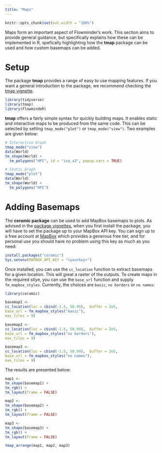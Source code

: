 ```yaml
---
title: "Maps"
---
```


```r
knitr::opts_chunk$set(out.width = "100%")
```

Maps form an important aspect of Flowminder's work. This section aims to provide general guidance, but specifically explains how these can be implemented in R, spefically highlighting how the **tmap** package can be used and how custom basemaps can be added.

# Setup

The package **tmap** provides a range of easy to use mapping features. If you want a general introduction to the package, we recommend checking the [tmap vignette](https://cran.r-project.org/web/packages/tmap/vignettes/tmap-getstarted.html).

```r
library(tidyverse)
library(tmap)
library(FlowmindeR)
```

**tmap** offers a fairly simple syntax for quickly building maps. It enables static and interactive maps to be produced from the same code. This can be selected by setting `tmap_mode("plot")` or `tmap_mode("view")`. Two examples are given below:

```r
# Interactive Graph
tmap_mode("view")
data(World)
tm_shape(World) +
  tm_polygons("HPI", id = "iso_a3", popup.vars = TRUE)
```

```r
# Static Graph
tmap_mode("plot")
data(World)
tm_shape(World) +
  tm_polygons("HPI")
```

# Adding Basemaps

The **ceramic package** can be used to add MapBox basemaps to plots. As advised in the [package vignettes](https://github.com/hypertidy/ceramic), when you first install the package, you will have to set the package up to your MapBox API key. You can sign up to a free account at [MapBox](https://www.mapbox.com/) which provides a generous free tier, and for personal use you should have no problem using this key as much as you need:

```r
install.packages("ceramic")
Sys.setenv(MAPBOX_API_KEY = "<yourkey>")
```

Once installed, you can use the `cc_location` function to extract basemaps for a given location. This will great a raster of the outputs. To create maps in the required stlye, you can use the `base_url` function and supply `fm_mapbox_styles`. Currently, the choices are `basic`, `no borders` or `no names`:

```r
library(ceramic)

basemap1 <- 
cc_location(loc = cbind(-1.5, 50.99),  buffer = 2e5,
base_url = fm_mapbox_styles("basic"),
max_tiles = 9)

basemap2 <- 
cc_location(loc = cbind(-1.5, 50.99),  buffer = 2e5,
base_url = fm_mapbox_styles("no borders"),
max_tiles = 9)

basemap3 <- 
cc_location(loc = cbind(-1.5, 50.99),  buffer = 2e5,
base_url = fm_mapbox_styles("no names"),
max_tiles = 9)
```

The results are presented below:

```r
map1 <- 
tm_shape(basemap1) +
tm_rgb() +
tm_layout(frame = FALSE)

map2 <- 
tm_shape(basemap2) +
tm_rgb() +
tm_layout(frame = FALSE)

map3 <- 
tm_shape(basemap3) +
tm_rgb() +
tm_layout(frame = FALSE)

tmap_arrange(map1, map2, map3)
```



